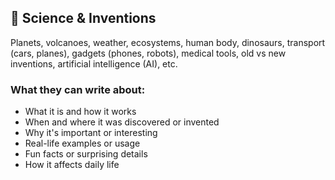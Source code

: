 ## 🔬 Science & Inventions

Planets, volcanoes, weather, ecosystems, human body, dinosaurs, transport (cars, planes), 
gadgets (phones, robots), medical tools, old vs new inventions, artificial intelligence (AI), etc.

### What they can write about:

<ul>
  <li>What it is and how it works</li>
  <li>When and where it was discovered or invented</li>
  <li>Why it's important or interesting</li>
  <li>Real-life examples or usage</li>
  <li>Fun facts or surprising details</li>
  <li>How it affects daily life</li>
</ul>
